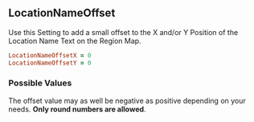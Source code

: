 ## LocationNameOffset

Use this Setting to add a small offset to the X and/or Y Position of the Location Name Text on the Region Map.

```ruby
LocationNameOffsetX = 0
LocationNameOffsetY = 0
```

### Possible Values

The offset value may as well be negative as positive depending on your needs. **Only round numbers are allowed**.